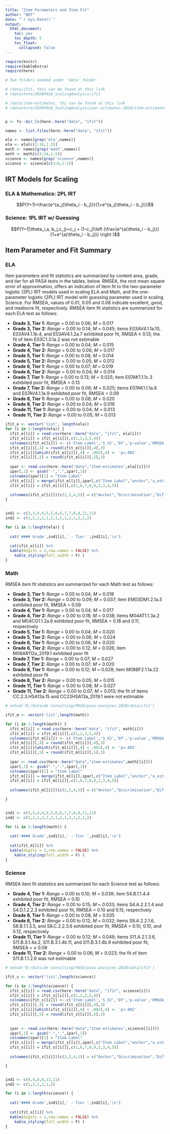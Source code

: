 ```yaml
---
title: "Item Parameters and Item Fit"
author: "BRT"
date: "`r Sys.Date()`"
output:
  html_document:
    toc: yes
    toc_depth: 5
    toc_float: 
      collapsed: false
---
```


```r

require(knitr)
require(kableExtra)
require(here)

# Two folders needed under 'data' folder

# /data/ifit, this can be found at this link 
# /datastore/2020PASA_ScalingAnalysis/ifit

# /data/item-estimates, thi can be found at this link 
# /datastore/2020PASA_ScalingAnalysis/par-estimates-2020/item-estimates


p <- fs::dir_ls(here::here("data", "ifit"))

names <- list.files(here::here("data", "ifit"))

ela <- names[grep('ela',names)]
ela <- ela[c(3:14,1:2)]
math <- names[grep('math',names)]
math <- math[c(3:14,1:2)]
science <- names[grep('science',names)]
science <- science[c(3:6,1:2)]
```

## IRT Models for Scaling

### ELA & Mathematics: 2PL IRT

$$P(Y=1)=\frac{e^{a_j(\theta_i - b_j)}}{1+e^{a_j(\theta_i - b_j)}}$$

### Science: 1PL IRT w/ Guessing 

$$P(Y=1|\theta_i,a, b_j,c_j)=c_j + (1-c_j)\left (\frac{e^{a(\theta_i - b_j)}}{1+e^{a(\theta_i - b_j)}}  \right )$$


## Item Parameter and Fit Summary
### ELA

Item parameters and fit statistics are summarized by content area, grade, and tier for all PASA tests in the tables, below. RMSEA, the root mean square error of approximation, offers an indication of item fit to the two-parameter logistic (2PL) IRT models used in scaling ELA and Math, and the one-parameter logistic (2PL) IRT model with guessing parameter used in scaling Science. For RMSEA, values of 0.01, 0.05 and 0.08 indicate excellent, good, and mediocre fit, respectively. RMSEA item fit statistics are summarized for each ELA test as follows:

- **Grade 3, Tier 1:** *Range* = 0.00 to 0.06; *M* = 0.017
- **Grade 3, Tier 2:** *Range* = 0.00 to 0.14; *M* = 0.045; items E03AV4.1.1a.10, E03AV4.1.1b.4, and E03AV4.1.2a.7 exhibited poor fit, RMSEA ≥ 0.13; the fit of item E03C1.3.1a.2 was not estimable
- **Grade 4, Tier 1:** *Range* = 0.00 to 0.04; *M* = 0.015
- **Grade 4, Tier 2:** *Range* = 0.00 to 0.06; *M* = 0.017
- **Grade 5, Tier 1:** *Range* = 0.00 to 0.08; *M* = 0.014
- **Grade 5, Tier 2:** *Range* = 0.00 to 0.05; *M* = 0.012
- **Grade 6, Tier 1:** *Range* = 0.00 to 0.07; *M* = 0.019
- **Grade 6, Tier 2:** *Range* = 0.00 to 0.04; *M* = 0.014
- **Grade 7, Tier 1:** *Range* = 0.00 to 0.13; *M* = 0.025; item E07AK1.1.1c.3 exhibited poor fit, RMSEA = 0.13
- **Grade 7, Tier 2:** *Range* = 0.00 to 0.09; *M* = 0.025; items E07AK1.1.1a.8 and E07AV4.1.1a.9 exhibited poor fit, RMSEA = 0.09
- **Grade 8, Tier 1:** *Range* = 0.00 to 0.08; *M* = 0.020
- **Grade 8, Tier 2:** *Range* = 0.00 to 0.04; *M* = 0.016
- **Grade 11, Tier 1:** *Range* = 0.00 to 0.04; *M* = 0.013
- **Grade 11, Tier 2:** *Range* = 0.00 to 0.05; *M* = 0.013

```r
ifit_e <- vector('list', length(ela)) 
for (i in 1:length(ela)) {
  ifit_e[[i]] = read.csv(here::here("data", "ifit", ela[i]))
  ifit_e[[i]] = ifit_e[[i]][,c(1,2,3,5,4)]
  colnames(ifit_e[[i]]) <- c('Item Label','S_X2','Df','p-value','RMSEA')
  ifit_e[[i]][,4] = round(ifit_e[[i]][,4],3)
  ifit_e[[i]][which(ifit_e[[i]][,4] < .002),4] <- 'p<.002'
  ifit_e[[i]][,5] = round(ifit_e[[i]][,5],3)
  
  ipar <- read.csv(here::here("data","item-estimates",ela[[i]]))
  ipar[,1] <- gsub("-",".",ipar[,1])
  colnames(ipar)[1] = "Item Label"
  ifit_e[[i]] = merge(ifit_e[[i]],ipar[,c("Item Label","anchor","a_estimate","b_estimate","g_estimate")])
  ifit_e[[i]] = ifit_e[[i]][,c(1,6,7,8,9,2,3,4,5)]
  
  colnames(ifit_e[[i]])[c(2,3,4,5)] = c("Anchor","Discrimination","Difficulty","Guessing") 
}


ind1 <- c(3,3,4,4,5,5,6,6,7,7,8,8,11,11)
ind2 <- c(1,2,1,2,1,2,1,2,1,2,1,2,1,2)

for (i in 1:length(ela)) {
  
  cat('#### Grade',ind1[i],' - Tier ',ind2[i],'\n')
  
  cat(ifit_e[[i]] %>% 
  kable(digits = 2,row.names = FALSE) %>%
    kable_styling(full_width = F) )
}
```

### Math

RMSEA item fit statistics are summarized for each Math test as follows:

- **Grade 3, Tier 1:** *Range* = 0.00 to 0.04; *M* = 0.018
- **Grade 3, Tier 2:** *Range* = 0.00 to 0.09; *M* = 0.037; item EM03DM1.2.1a.5 exhibited poor fit, RMSEA = 0.09
- **Grade 4, Tier 1:** *Range* = 0.00 to 0.04; *M* = 0.017
- **Grade 4, Tier 2:** *Range* = 0.00 to 0.18; *M* = 0.038; items M04AT1.1.3a.2 and M04CG1.1.2a.6 exhibited poor fit, RMSEA = 0.18 and 0.11, respectively
- **Grade 5, Tier 1:** *Range* = 0.00 to 0.04; *M* = 0.020
- **Grade 5, Tier 2:** *Range* = 0.00 to 0.06; *M* = 0.024
- **Grade 6, Tier 1:** *Range* = 0.00 to 0.06; *M* = 0.020
- **Grade 6, Tier 2:** *Range* = 0.00 to 0.12; *M* = 0.026; item M06AR112a_2019.1 exhibited poor fit
- **Grade 7, Tier 1:** *Range* = 0.00 to 0.07; *M* = 0.027
- **Grade 7, Tier 2:** *Range* = 0.00 to 0.07; *M* = 0.020
- **Grade 8, Tier 1:** *Range* = 0.00 to 0.12; *M* = 0.028; item M08BF2.1.1a.22 exhibited poor fit
- **Grade 8, Tier 2:** *Range* = 0.00 to 0.05; *M* = 0.015
- **Grade 11, Tier 1:** *Range* = 0.00 to 0.08; *M* = 0.027
- **Grade 11, Tier 2:** *Range* = 0.00 to 0.07; *M* = 0.013; the fit of items CC.2.3.HSA13a.15 and CC23HSA13a_2019.1 were not estimable

```r


# setwd('B:/Outside Consulting/PASA/pasa-analyses-2020/data/ifit')

ifit_m <- vector('list',length(math)) 

for (i in 1:length(math)) {
  ifit_m[[i]] = read.csv(here::here("data", "ifit", math[i]))
  ifit_m[[i]] = ifit_m[[i]][,c(1,2,3,5,4)]
  colnames(ifit_m[[i]]) <- c('Item Label','S_X2','Df','p-value','RMSEA')
  ifit_m[[i]][,4] = round(ifit_m[[i]][,4],3)
  ifit_m[[i]][which(ifit_m[[i]][,4] < .002),4] <- 'p<.002'
  ifit_m[[i]][,5] = round(ifit_m[[i]][,5],3)
  
  ipar <- read.csv(here::here("data","item-estimates",math[[i]]))
  ipar[,1] <- gsub("-",".",ipar[,1])
  colnames(ipar)[1] = "Item Label"
  ifit_m[[i]] = merge(ifit_m[[i]],ipar[,c("Item Label","anchor","a_estimate","b_estimate","g_estimate")])
  ifit_m[[i]] = ifit_m[[i]][,c(1,6,7,8,9,2,3,4,5)]
  
  colnames(ifit_m[[i]])[c(2,3,4,5)] = c("Anchor","Discrimination","Difficulty","Guessing") 

}


ind1 <- c(3,3,4,4,5,5,6,6,7,7,8,8,11,11)
ind2 <- c(1,2,1,2,1,2,1,2,1,2,1,2,1,2)

for (i in 1:length(math)) {
  
  cat('#### Grade',ind1[i],' - Tier ',ind2[i],'\n')
  
  cat(ifit_m[[i]] %>% 
  kable(digits = 2,row.names = FALSE) %>%
    kable_styling(full_width = F) )
}
```


### Science

RMSEA item fit statistics are summarized for each Science test as follows:

- **Grade 4, Tier 1:** *Range* = 0.00 to 0.10; *M* = 0.039; item S4.B.1.1.4.4 exhibited poor fit, RMSEA = 0.10
- **Grade 4, Tier 2:** *Range* = 0.00 to 0.15; *M* = 0.033; items S4.A.2.2.1.4 and S4.D.1.2.2.3 exhibited poor fit, RMSEA = 0.10 and 0.15, respectively
- **Grade 8, Tier 1:** *Range* = 0.00 to 0.08; *M* = 0.035
- **Grade 8, Tier 2:** *Range* = 0.00 to 0.12; *M* = 0.032; items S8.A.2.2.1.6, S8.B.1.1.3.5, and S8.C.2.2.3.6 exhibited poor fit, RMSEA = 0.10, 0.10, and 0.12, respectively
- **Grade 11, Tier 1:** *Range* = 0.00 to 0.12; *M* = 0.049; items S11.A.2.1.3.6, S11.B.3.1.4a.2, S11.B.3.1.4b.11, and S11.B.3.1.4b.9 exhibited poor fit, RMSEA = ≥ 0.09
- **Grade 11, Tier 2:** *Range* = 0.00 to 0.06; *M* = 0.023; the fit of item S11.B.1.1.2.6 was not estimable

```r

# setwd('B:/Outside Consulting/PASA/pasa-analyses-2020/data/ifit')

ifit_s <- vector('list',length(science)) 

for (i in 1:length(science)) {
  ifit_s[[i]] = read.csv(here::here("data", "ifit", science[i]))
  ifit_s[[i]] = ifit_s[[i]][,c(1,2,3,5,4)]
  colnames(ifit_s[[i]]) <- c('Item Label','S_X2','Df','p-value','RMSEA')
  ifit_s[[i]][,4] = round(ifit_s[[i]][,4],3)
  ifit_s[[i]][which(ifit_s[[i]][,4] < .002),4] <- 'p<.002'
  ifit_s[[i]][,5] = round(ifit_s[[i]][,5],3)
  
  
  ipar <- read.csv(here::here("data","item-estimates",science[[i]]))
  ipar[,1] <- gsub("-",".",ipar[,1])
  colnames(ipar)[1] = "Item Label"
  ifit_s[[i]] = merge(ifit_s[[i]],ipar[,c("Item Label","anchor","a_estimate","b_estimate","g_estimate")])
  ifit_s[[i]] = ifit_s[[i]][,c(1,6,7,8,9,2,3,4,5)]
  
  colnames(ifit_s[[i]])[c(2,3,4,5)] = c("Anchor","Discrimination","Difficulty","Guessing") 

}


ind1 <- c(4,4,8,8,11,11)
ind2 <- c(1,2,1,2,1,2)

for (i in 1:length(science)) {
  
  cat('#### Grade',ind1[i],' - Tier ',ind2[i],'\n')
  
  cat(ifit_s[[i]] %>% 
  kable(digits = 2,row.names = FALSE) %>%
    kable_styling(full_width = F) )
}
```
